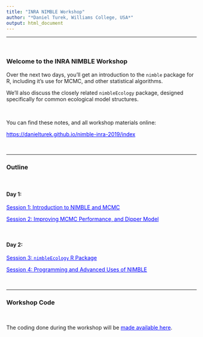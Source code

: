 ```yaml
---
title: "INRA NIMBLE Workshop"
author: "*Daniel Turek, Williams College, USA*"
output: html_document
---
```



---


\   

### Welcome to the INRA NIMBLE Workshop

Over the next two days, you'll get an introduction to the `nimble` package for R, including it's use for MCMC, and other statistical algorithms.

We'll also discuss the closely related `nimbleEcology` package, designed specifically for common ecological model structures.


\  

You can find these notes, and all workshop materials online:

<a href="https://danielturek.github.io/nimble-inra-2019/index" style="color: blue">https://danielturek.github.io/nimble-inra-2019/index</a>

\   


---

### Outline

\  

#### Day 1:

<a href="https://danielturek.github.io/nimble-inra-2019/session1" target="_blank" style="color: blue">Session 1: Introduction to NIMBLE and MCMC</a>

<a href="https://danielturek.github.io/nimble-inra-2019/session2" target="_blank" style="color: blue">Session 2: Improving MCMC Performance, and Dipper Model</a>

\   

#### Day 2:

<a href="https://danielturek.github.io/nimble-inra-2019/session3" target="_blank" style="color: blue">Session 3: `nimbleEcology` R Package</a>

<a href="https://danielturek.github.io/nimble-inra-2019/session4" target="_blank" style="color: blue">Session 4: Programming and Advanced Uses of NIMBLE</a>

\  

---

### Workshop Code

\  

The coding done during the workshop will be <a href="https://danielturek.github.io/nimble-inra-2019/workshop_codes" style="color: blue">made available here</a>.




\  

\  

\  

\  

\  

\  

\  

\  

\  

\  

\  

\  

\  

\  

\  

\  
